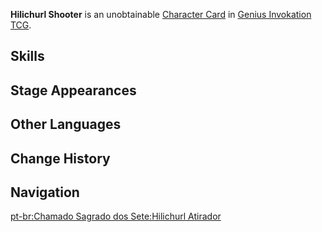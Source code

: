 {{About|the [[Character Card]]|the [[Common Enemy]]|Hilichurl Shooter}}
{{Genius Invokation TCG Infobox
|title       = Hilichurl Shooter
|id          = 003002
|image       = Hilichurl Shooter Character Card.png
|type        = Character Card
|health      = 3
|element     = No Elemental Type
|faction     = Monster;Hilichurl
|weapon      = Other Weapons
}}
'''Hilichurl Shooter''' is an unobtainable [[Character Card]] in [[Genius Invokation TCG]].

==Skills==
{{Genius Invokation TCG Skills Table}}

==Stage Appearances==
{{Genius Invokation TCG Stage Appearances}}

==Other Languages==
{{Transclude|Hilichurl Shooter|Other Languages}}

==Change History==
{{Change History|3.3}}

==Navigation==
{{Genius Invokation TCG Navbox|Character Card Unobtainable}}
[[pt-br:Chamado Sagrado dos Sete:Hilichurl Atirador]]